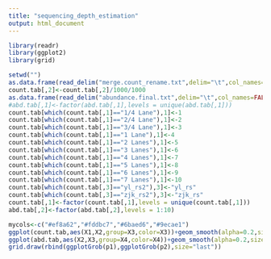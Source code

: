 ---
title: "sequencing_depth_estimation"
output: html_document
---

```{r setup, include=FALSE}
library(readr)
library(ggplot2)
library(grid)
```
```{r,warning=FALSE}
setwd("")
as.data.frame(read_delim("merge.count_rename.txt",delim="\t",col_names=FALSE))->count.tab
count.tab[,2]<-count.tab[,2]/1000/1000
as.data.frame(read_delim("abundance.final.txt",delim="\t",col_names=FALSE))->abd.tab
#abd.tab[,1]<-factor(abd.tab[,1],levels = unique(abd.tab[,1]))
count.tab[which(count.tab[,1]=="1/4 Lane"),1]<-1
count.tab[which(count.tab[,1]=="2/4 Lane"),1]<-2
count.tab[which(count.tab[,1]=="3/4 Lane"),1]<-3
count.tab[which(count.tab[,1]=="1 Lane"),1]<-4
count.tab[which(count.tab[,1]=="2 Lanes"),1]<-5
count.tab[which(count.tab[,1]=="3 Lanes"),1]<-6
count.tab[which(count.tab[,1]=="4 Lanes"),1]<-7
count.tab[which(count.tab[,1]=="5 Lanes"),1]<-8
count.tab[which(count.tab[,1]=="6 Lanes"),1]<-9
count.tab[which(count.tab[,1]=="7 Lanes"),1]<-10
count.tab[which(count.tab[,3]=="yl_rs2"),3]<-"yl_rs"
count.tab[which(count.tab[,3]=="zjk_rs2"),3]<-"zjk_rs"
count.tab[,1]<-factor(count.tab[,1],levels = unique(count.tab[,1]))
abd.tab[,2]<-factor(abd.tab[,2],levels = 1:10)
```
```{r}
mycols<-c("#ef8a62","#fddbc7","#6baed6","#9ecae1")
ggplot(count.tab,aes(X1,X2,group=X3,color=X3))+geom_smooth(alpha=0.2,size=2.5)+theme(panel.background = element_blank(),axis.line.y = element_line(colour = "black"),legend.key=element_blank(),axis.text.x = element_blank(),axis.ticks.x = element_blank())+xlab("")+ylab("No. of genes mapped(Mb)")+scale_color_manual(values=mycols)+scale_x_discrete(labels=c("1" = "1/4 Lane", "2" = "2/4 Lane","3" = "3/4 Lane","4"="1 Lane","5"="2 Lanes","6"="3 Lanes","7"="4 Lanes","8"="5 Lanes","9"="6 Lanes","10"="7 Lanes"))->p1
ggplot(abd.tab,aes(X2,X3,group=X4,color=X4))+geom_smooth(alpha=0.2,size=2.5)+theme(panel.background = element_blank(),axis.line= element_line(colour = "black"),legend.key=element_blank())+xlab("")+ylab("Cumulative relative abundance of detected genes")+scale_color_manual(values=mycols)+scale_x_discrete(labels=c("1" = "1/4 Lane", "2" = "2/4 Lane","3" = "3/4 Lane","4"="1 Lane","5"="2 Lanes","6"="3 Lanes","7"="4 Lanes","8"="5 Lanes","9"="6 Lanes","10"="7 Lanes"))->p2
grid.draw(rbind(ggplotGrob(p1),ggplotGrob(p2),size="last"))
```



